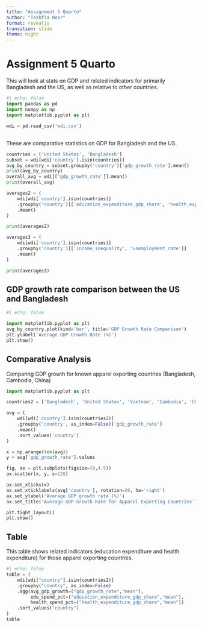 ```yaml
---
title: "Assignment 5 Quarto"
author: "Tashfia Noor"
format: revealjs
transition: slide
theme: night 
---
```


# Assignment 5 Quarto 

This will look at stats on GDP and related indicators for primarily Bangladesh and the US, as well as relative to other countries.

```python
#| echo: false
import pandas as pd
import numpy as np
import matplotlib.pyplot as plt

wdi = pd.read_csv('wdi.csv')
```

## 
These are comparative statistics on GDP for Bangladesh and the US.

::: {.incremental}
```python
countries = ['United States', 'Bangladesh']
subset = wdi[wdi['country'].isin(countries)]
avg_by_country = subset.groupby('country')['gdp_growth_rate'].mean()
print(avg_by_country)
overall_avg = wdi[['gdp_growth_rate']].mean()
print(overall_avg)
```

```python

averages2 = (
    wdi[wdi['country'].isin(countries)]
    .groupby('country')[['education_expenditure_gdp_share', 'health_expenditure_gdp_share']]
    .mean()
)

print(averages2)
```

```python

averages3 = (
    wdi[wdi['country'].isin(countries)]
    .groupby('country')[['income_inequality', 'unemployment_rate']]
    .mean()
)

print(averages3)
```

:::
## GDP growth rate comparison between the US and Bangladesh

```python

#| echo: false

import matplotlib.pyplot as plt
avg_by_country.plot(kind='bar', title='GDP Growth Rate Comparison')
plt.ylabel('Average GDP Growth Rate (%)')
plt.show()
```

## Comparative Analysis
Comparing GDP growth for known apparel exporting countries (Bangladesh, Cambodia, China)

```python
import matplotlib.pyplot as plt

countries2 = ['Bangladesh', 'United States', 'Vietnam', 'Cambodia', 'China']

avg = (
    wdi[wdi['country'].isin(countries2)]
    .groupby('country', as_index=False)['gdp_growth_rate']
    .mean()
    .sort_values('country')
)

x = np.arange(len(avg))
y = avg['gdp_growth_rate'].values

fig, ax = plt.subplots(figsize=(8,4.5))
ax.scatter(x, y, s=120)

ax.set_xticks(x)
ax.set_xticklabels(avg['country'], rotation=20, ha='right')
ax.set_ylabel('Average GDP growth rate (%)')
ax.set_title('Average GDP Growth Rate for Apparel Exporting Countries')

plt.tight_layout()
plt.show()
```

## Table
This table shows related indicators (education expenditure and health expenditure) for those apparel exporting countries.
```python

#| echo: false
table = (
    wdi[wdi["country"].isin(countries2)]
    .groupby("country", as_index=False)
    .agg(avg_gdp_growth=("gdp_growth_rate","mean"),
         edu_spend_pct=("education_expenditure_gdp_share","mean"),
         health_spend_pct=("health_expenditure_gdp_share","mean"))
    .sort_values("country")
)
table
```